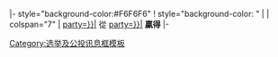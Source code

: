 |- style="background-color:#F6F6F6"
! style="background-color: {{Template:Party meta/color/{{{winner}}}}}" |
| colspan="7" | [[{{Election box supplementary vote candidate with party link/data|party={{{winner}}}}}|{{Template:Party meta/shortname/{{{winner}}}}}]] 從 [[{{Election box supplementary vote candidate with party link/data|party={{{loser}}}}}|{{Template:Party meta/shortname/{{{loser}}}}}]] '''贏得'''  
|-<noinclude>
{{documentation}}
[[Category:选举及公投讯息框模板]]
</noinclude>